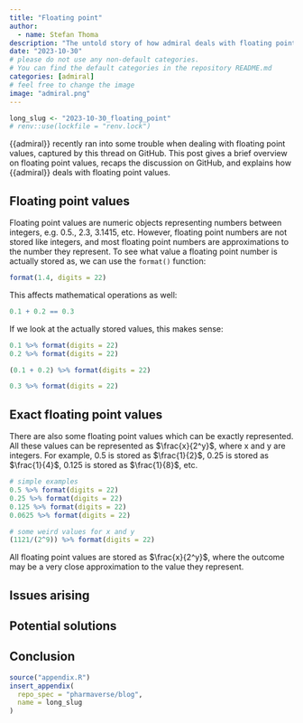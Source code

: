 ```yaml
---
title: "Floating point"
author:
  - name: Stefan Thoma
description: "The untold story of how admiral deals with floating points."
date: "2023-10-30"
# please do not use any non-default categories.
# You can find the default categories in the repository README.md
categories: [admiral]
# feel free to change the image
image: "admiral.png"
---
```


<!--------------- typical setup ----------------->

```r
long_slug <- "2023-10-30_floating_point"
# renv::use(lockfile = "renv.lock")
```

<!--------------- post begins here ----------------->
{{admiral}} recently ran into some trouble when dealing with floating point values, captured by this thread on GitHub. 
This post gives a brief overview on floating point values, recaps the discussion on GitHub, and explains how {{admiral}} deals with floating point values.

## Floating point values

Floating point values are numeric objects representing numbers between integers, e.g. 0.5., 2.3, 3.1415, etc.
However, floating point numbers are not stored like integers, and most floating point numbers are approximations to the number they represent.
To see what value a floating point number is actually stored as, we can use the `format()` function:

```r
format(1.4, digits = 22)
```

This affects mathematical operations as well:

```r
0.1 + 0.2 == 0.3
```

If we look at the actually stored values, this makes sense:

```r
0.1 %>% format(digits = 22)
0.2 %>% format(digits = 22)

(0.1 + 0.2) %>% format(digits = 22)

0.3 %>% format(digits = 22)
```


::: callout-note
## Exact floating point values

There are also some floating point values which can be exactly represented. 
All these values can be represented as $\frac{x}{2^y}$, where x and y are integers.
For example, 0.5 is stored as $\frac{1}{2}$, 0.25 is stored as $\frac{1}{4}$, 0.125 is stored as $\frac{1}{8}$, etc.


```r
# simple examples
0.5 %>% format(digits = 22)
0.25 %>% format(digits = 22)
0.125 %>% format(digits = 22)
0.0625 %>% format(digits = 22)

# some weird values for x and y
(1121/(2^9)) %>% format(digits = 22)
```

All floating point values are stored as $\frac{x}{2^y}$, where the outcome may be a very close approximation to the value they represent.

:::

## Issues arising



## Potential solutions



## Conclusion

<!--------------- appendices go here ----------------->

```r
source("appendix.R")
insert_appendix(
  repo_spec = "pharmaverse/blog",
  name = long_slug
)
```
